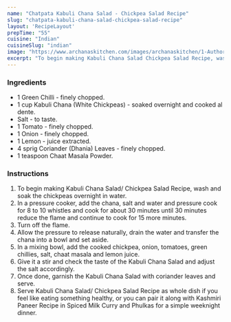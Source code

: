 ---
name: "Chatpata Kabuli Chana Salad - Chickpea Salad Recipe"
slug: "chatpata-kabuli-chana-salad-chickpea-salad-recipe"
layout: 'RecipeLayout'
prepTime: "55"
cuisine: "Indian"
cuisineSlug: "indian"
image: "https://www.archanaskitchen.com/images/archanaskitchen/1-Author/pooja/Kabuli_Chana_Salad_Recipe-6.jpg"
excerpt: "To begin making Kabuli Chana Salad Chickpea Salad Recipe, wash and soak the chickpeas overnight in water"
---

### Ingredients

- 1 Green Chilli - finely chopped.
- 1 cup Kabuli Chana (White Chickpeas) - soaked overnight and cooked al dente.
- Salt - to taste.
- 1 Tomato - finely chopped.
- 1 Onion - finely chopped.
- 1 Lemon - juice extracted.
- 4 sprig Coriander (Dhania) Leaves - finely chopped.
- 1 teaspoon Chaat Masala Powder.

### Instructions

1. To begin making Kabuli Chana Salad/ Chickpea Salad Recipe, wash and soak the chickpeas overnight in water.
1. In a pressure cooker, add the chana, salt and water and pressure cook for 8 to 10 whistles and cook for about 30 minutes until 30 minutes reduce the flame and continue to cook for 15 more minutes.
1. Turn off the flame.
1. Allow the pressure to release naturally, drain the water and transfer the chana into a bowl and set aside.
1. In a mixing bowl, add the cooked chickpea, onion, tomatoes, green chillies, salt, chaat masala and lemon juice.
1. Give it a stir and check the taste of the Kabuli Chana Salad and adjust the salt accordingly.
1. Once done, garnish the Kabuli Chana Salad with coriander leaves and serve.
1. Serve Kabuli Chana Salad/ Chickpea Salad Recipe  as whole dish if you feel like eating something healthy, or you can pair it along with Kashmiri Paneer Recipe in Spiced Milk Curry and Phulkas for a simple weeknight dinner.
